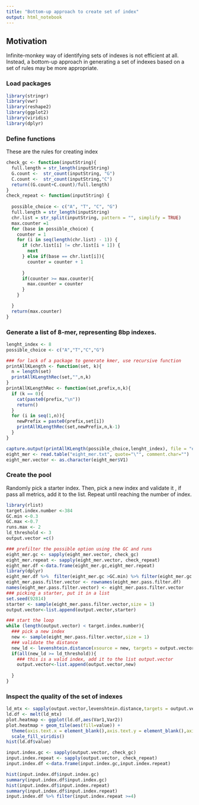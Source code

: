 ```yaml
---
title: "Bottom-up approach to create set of index"
output: html_notebook
---
```

## Motivation
Infinite-monkey way of identifying sets of indexes is not efficient at all. Instead, a bottom-up approach in generating a set of indexes based on a set of rules may be more appropriate. 

### Load packages
```r
library(stringr)
library(vwr)
library(reshape2)
library(ggplot2)       
library(viridis)
library(dplyr)
```

### Define functions 
These are the rules for creating index

```r
check_gc <- function(inputString){
  full.length = str_length(inputString)  
  G.count <-  str_count(inputString, "G")
  C.count <-  str_count(inputString,"C")
  return((G.count+C.count)/full.length)
}
check_repeat <- function(inputString) {
  
  possible_choice <- c("A", "T", "C", "G")
  full.length = str_length(inputString)
  chr.list = str_split(inputString, pattern = "", simplify = TRUE)
  max.counter =1
  for (base in possible_choice) {
    counter = 1
    for (i in seq(length(chr.list) - 1)) {
      if (chr.list[i] != chr.list[i + 1]) {
        next
      } else if(base == chr.list[i]){
        counter = counter + 1
        
      }
      if(counter >= max.counter){
        max.counter = counter
      }
    }

  }
  return(max.counter)
}
```

### Generate a list of 8-mer, representing 8bp indexes. 
```r

lenght_index <- 8
possible_choice <- c("A","T","C","G")

### for lack of a package to generate kmer, use recursive function
printAllKLength <- function(set, k){
  n = length(set)
  printAllKLengthRec(set,"",n,k)
}
printAllKLengthRec <- function(set,prefix,n,k){
  if (k == 0){
    cat(paste0(prefix,"\n"))
    return()
  }
  for (i in seq(1,n)){
    newPrefix = paste0(prefix,set[i])
    printAllKLengthRec(set,newPrefix,n,k-1)
  }
}

capture.output(printAllKLength(possible_choice,lenght_index), file = "eight_mer.txt", append = TRUE)
eight_mer <- read.table("eight_mer.txt", quote="\"", comment.char="")
eight_mer.vector <- as.character(eight_mer$V1)
```

### Create the pool 
Randomly pick a starter index. Then, pick a new index and validate it , if pass all metrics, add it to the list. Repeat until reaching the number of index.  
```r
library(rlist)
target.index.number <-384
GC.min <-0.3
GC.max <-0.7
runs.max <- 2
ld_threshold <- 3
output.vector =c()

### prefilter the possible option using the GC and runs
eight_mer.gc <- sapply(eight_mer.vector, check_gc)
eight_mer.repeat <- sapply(eight_mer.vector, check_repeat)
eight_mer.df <-data.frame(eight_mer.gc,eight_mer.repeat)
library(dplyr)
eight_mer.df %>%  filter(eight_mer.gc >GC.min) %>% filter(eight_mer.gc <GC.max) %>% filter(eight_mer.repeat <=runs.max) -> eight_mer.pass.filter.df
eight_mer.pass.filter.vector <- rownames(eight_mer.pass.filter.df)
names(eight_mer.pass.filter.vector) <- eight_mer.pass.filter.vector
### picking a starter, put it in a list
set.seed(92814)
starter <- sample(eight_mer.pass.filter.vector,size = 1)
output.vector<-list.append(output.vector,starter)

### start the loop
while (length(output.vector) < target.index.number){
  ### pick a new index
  new <- sample(eight_mer.pass.filter.vector,size = 1)
  ### validate the distance 
  new_ld <- levenshtein.distance(xsource = new, targets = output.vector)
  if(all(new_ld >= ld_threshold)){
    ### this is a valid index, add it to the list output.vector
    output.vector<-list.append(output.vector,new)
    
  }
}

```

### Inspect the quality of the set of indexes

```r
ld_mtx <- sapply(output.vector,levenshtein.distance,targets = output.vector)
ld.df <- melt(ld_mtx)
plot.heatmap <- ggplot(ld.df,aes(Var1,Var2))
plot.heatmap + geom_tile(aes(fill=value)) +
  theme(axis.text.x = element_blank(),axis.text.y = element_blank(),axis.title.x = element_blank(),axis.title.y = element_blank())+
  scale_fill_viridis()
hist(ld.df$value)

input.index.gc <- sapply(output.vector, check_gc)
input.index.repeat <- sapply(output.vector, check_repeat)
input.index.df <-data.frame(input.index.gc,input.index.repeat)

hist(input.index.df$input.index.gc)
summary(input.index.df$input.index.gc)
hist(input.index.df$input.index.repeat)
summary(input.index.df$input.index.repeat)
input.index.df %>% filter(input.index.repeat >=4)
```

